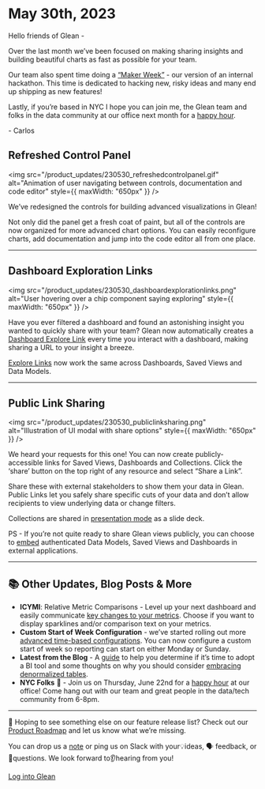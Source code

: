 # May 30th, 2023

Hello friends of Glean -

Over the last month we’ve been focused on making sharing insights and building beautiful charts as fast as possible for your team.

Our team also spent time doing a [“Maker Week”](https://www.linkedin.com/posts/carlos-glean_our-newest-engineer-is-hacking-something-activity-7065406931158323202-SBj5?utm_source=share&utm_medium=member_desktop) - our version of an internal hackathon. This time is dedicated to hacking new, risky ideas and many end up shipping as new features!

Lastly, if you’re based in NYC I hope you can join me, the Glean team and folks in the data community at our office next month for a [happy hour](https://lu.ma/gleanhappyhour).

\- Carlos

## Refreshed Control Panel

<img
  src="/product_updates/230530_refreshedcontrolpanel.gif"
  alt="Animation of user navigating between controls, documentation and code editor"
  style={{ maxWidth: "650px" }}
/>

We’ve redesigned the controls for building advanced visualizations in Glean!

Not only did the panel get a fresh coat of paint, but all of the controls are now organized for more advanced chart options. You can easily reconfigure charts, add documentation and jump into the code editor all from one place.

---

## Dashboard Exploration Links

<img
  src="/product_updates/230530_dashboardexplorationlinks.png"
  alt="User hovering over a chip component saying exploring"
  style={{ maxWidth: "650px" }}
/>

Have you ever filtered a dashboard and found an astonishing insight you wanted to quickly share with your team? Glean now automatically creates a [Dashboard Explore Link](/docs/dashboards/#dashboard-explorations) every time you interact with a dashboard, making sharing a URL to your insight a breeze.

[Explore Links](/docs/visualizing-data/explorations/) now work the same across Dashboards, Saved Views and Data Models.

---

## Public Link Sharing

<img
  src="/product_updates/230530_publiclinksharing.png"
  alt="Illustration of UI modal with share options"
  style={{ maxWidth: "650px" }}
/>

We heard your requests for this one! You can now create publicly-accessible links for Saved Views, Dashboards and Collections. Click the ‘share’ button on the top right of any resource and select “Share a Link”.

Share these with external stakeholders to show them your data in Glean. Public Links let you safely share specific cuts of your data and don’t allow recipients to view underlying data or change filters.

Collections are shared in [presentation mode](/docs/project-management/collections/#presentation-view) as a slide deck.

PS - If you’re not quite ready to share Glean views publicly, you can choose to [embed](/docs/sharing-data-externally/iframe-embedding/) authenticated Data Models, Saved Views and Dashboards in external applications.

---

## 📚 Other Updates, Blog Posts & More

- **ICYMI**: Relative Metric Comparisons - Level up your next dashboard and easily communicate [key changes to your metrics](/docs/dashboards/metrics/#relative-metrics). Choose if you want to display sparklines and/or comparison text on your metrics.
- **Custom Start of Week Configuration** - we’ve started rolling out more [advanced time-based configurations](/docs/project-management/datetime-settings/). You can now configure a custom start of week so reporting can start on either Monday or Sunday.
- **Latest from the Blog** - A [guide](https://glean.io/blog-posts/five-signs-its-time-to-adopt-a-data-visualization-tool) to help you determine if it’s time to adopt a BI tool and some thoughts on why you should consider [embracing denormalized tables](https://glean.io/blog-posts/why-i-stopped-worrying-and-learned-to-love-denormalized-tables).
- **NYC Folks** 🗽 - Join us on Thursday, June 22nd for a [happy hour](https://lu.ma/gleanhappyhour) at our office! Come hang out with our team and great people in the data/tech community from 6-8pm.

---

👀 Hoping to see something else on our feature release list? Check out our [Product Roadmap](/product-roadmap/product-roadmap/) and let us know what we’re missing.

You can drop us a [note](mailto:support@glean.io?subject=null&body=null) or ping us on Slack with your💡ideas, 🗣 feedback, or 🙋questions. We look forward to👂hearing from you!

[Log into Glean](https://glean.io/app)
